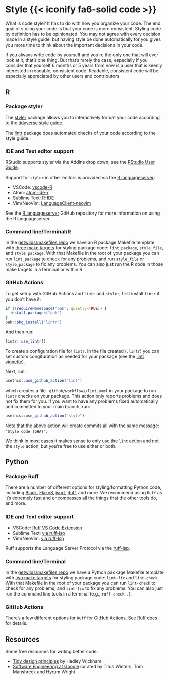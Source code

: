 # Style {{< iconify fa6-solid code >}} {#sec-style}

What is code style? It has to do with how you organize your code. The end goal of styling your code is that your code is more consistent. Styling code by definition has to be opinionated. You may not agree with every decision made in a style guide, but having style be done automatically for you gives you more time to think about the important decisions in your code.

If you always write code by yourself and you're the only one that will ever look at it, that's one thing. But that's rarely the case, especially if you consider that yourself 6 months or 5 years from now is a user that is keenly interested in readable, consistent code. Readable, consistent code will be especially appreciated by other users and contributors.

## R

### Package styler

The [styler][] package allows you to interactively format your code according to the [tidyverse style guide][tidystyle].

The [lintr][] package does automated checks of your code according to the style guide.

### IDE and Text editor support

RStudio supports styler via the Addins drop down; see the [RStudio User Guide][rstudioguide].

Support for `styler` in other editors is provided via the [R languageserver][languageserver]:

* VSCode: [vscode-R](https://github.com/REditorSupport/vscode-R)
* Atom: [atom-ide-r](https://github.com/REditorSupport/atom-ide-r)
* Sublime Text: [R-IDE](https://github.com/REditorSupport/sublime-ide-r)
* Vim/NeoVim: [LanguageClient-neovim](https://github.com/autozimu/LanguageClient-neovim)

See the [R languageserver][languageserver] GitHub repository for more information on using the R languageserver.

### Command line/Terminal/R

In the [getwilds/makefiles repo](https://github.com/getwilds/makefiles) we have an R package Makefile template with [three make targets](https://github.com/getwilds/makefiles/blob/main/R/Makefile#L31-L40) for styling package code: `lint_package`, `style_file`, and `style_package`. With that Makefile in the root of your package you can run `lint_package` to check for any problems, and run `style_file` or `style_package` to fix any problems. You can also just run the R code in those make targets in a terminal or within R.

### GitHub Actions {#sec-style-actions}

To get setup with GitHub Actions and `lintr` and `styler`, first install `lintr` if you don't have it:

```r
if (!requireNamespace("pak", quietly=TRUE)) {
  install.packages("pak")
}
pak::pkg_install("lintr")
```

And then run:

```r
lintr::use_lintr()
```

To create a configuration file for `lintr`. In the file created (`.lintr`) you can set custom congifuration as needed for your package (see the [lintr vignette](https://lintr.r-lib.org/articles/lintr.html)).

Next, run:

```r
usethis::use_github_action("lint")
```

which creates a file `.github/workflows/lint.yaml` in your package to run `lintr` checks on your package. This action only reports problems and does not fix them for you. If you want to have any problems fixed automatically and committed to your main branch, run:

```r
usethis::use_github_action("style")
```

Note that the above action will create commits all with the same message: `"Style code (GHA)"`.

We think in most cases it makes sense to only use the `lint` action and not the `style` action, but you're free to use either or both.

## Python

### Package Ruff

There are a number of different options for styling/formatting Python code, including [Black][], [Flake8][], [isort][], [Ruff][], and more. We recommend using `Ruff` as it's extremely fast and encompasses all the things that the other tools do, and more.

### IDE and Text editor support

* VSCode: [Ruff VS Code Extension](https://docs.astral.sh/ruff/integrations/#vs-code-official)
* Sublime Text: [via ruff-lsp][ruff-lsp]
* Vim/NeoVim: [via ruff-lsp](https://docs.astral.sh/ruff/integrations/#vim-neovim)

Ruff supports the Language Server Protocol via the [ruff-lsp][].

### Command line/Terminal

In the [getwilds/makefiles repo](https://github.com/getwilds/makefiles) we have a Python package Makefile template with [two make targets](https://github.com/getwilds/makefiles/blob/main/Python/Makefile#L40-L48) for styling package code: `lint-fix` and `lint-check`. With that Makefile in the root of your package you can run `lint-check` to check for any problems, and `lint-fix` to fix any problems. You can also just run the command line tools in a terminal (e.g., `ruff check .`).

### GitHub Actions

There's a few different options for `Ruff` for GitHub Actions. See [Ruff docs](https://docs.astral.sh/ruff/integrations/#github-actions) for details.


## Resources

Some free resources for writing better code:

- [Tidy design principles](https://design.tidyverse.org/) by Hadley Wickham
- [Software Engineering at Google](https://abseil.io/resources/swe-book) curated by Titus Winters, Tom Manshreck and Hyrum Wright


[tidystyle]: https://style.tidyverse.org/
[styler]: https://styler.r-lib.org/
[lintr]: https://lintr.r-lib.org/
[languageserver]: https://github.com/REditorSupport/languageserver
[rstudioguide]: https://docs.posit.co/ide/user/ide/guide/productivity/add-ins.html
[Ruff]: https://docs.astral.sh/ruff
[Black]: https://github.com/psf/black
[Flake8]: https://pypi.org/project/flake8/
[isort]: https://pypi.org/project/isort/
[ruff-lsp]: https://docs.astral.sh/ruff/integrations/#language-server-protocol-official
